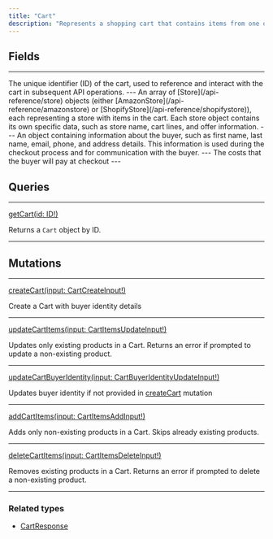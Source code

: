 ```yaml
---
title: "Cart"
description: "Represents a shopping cart that contains items from one or more stores, such as Amazon or Shopify. It is used to manage the shopping experience, track selected items, and store buyer information."
---
```


## Fields

---

<ParamField path="id" type="ID">
  The unique identifier (ID) of the cart, used to reference and interact with the cart in subsequent API operations.
</ParamField>
---

<ParamField path="stores" type="Store!!">
  An array of [Store](/api-reference/store) objects (either [AmazonStore](/api-reference/amazonstore) or [ShopifyStore](/api-reference/shopifystore)), each representing a store with items in the cart. Each store object contains its own specific data, such as store name, cart lines, and offer information.
</ParamField>
---

<ParamField path="buyerIdentity" type="BuyerIdentity">
  An object containing information about the buyer, such as first name, last name, email, phone, and address details. This information is used during the checkout process and for communication with the buyer.
</ParamField>
---

<ParamField path="cost" type="CartCost">
  The costs that the buyer will pay at checkout
</ParamField>
---

## Queries

---

[getCart(id: ID!)](/api-reference/cart-1)

Returns a `Cart` object by ID.

---

## Mutations

---


[createCart(input: CartCreateInput!)](/api-reference/createcart)

Create a Cart with buyer identity details

---


[updateCartItems(input: CartItemsUpdateInput!)](/api-reference/updatecartitems)

Updates only existing products in a Cart. Returns an error if prompted to update a non-existing product.

---


[updateCartBuyerIdentity(input: CartBuyerIdentityUpdateInput!)](/api-reference/updatecartbuyeridentity)

Updates buyer identity if not provided in [createCart](/api-reference/createcart) mutation

---


[addCartItems(input: CartItemsAddInput!)](/api-reference/addcartitems%28/api-reference/addcartitems%29)

Adds only non-existing products in a Cart. Skips already existing products.

---


[deleteCartItems(input: CartItemsDeleteInput!)](/api-reference/deletecartitems)

Removes existing products in a Cart. Returns an error if prompted to delete a non-existing product.

---

### Related types

* [CartResponse](/api-reference/cartresponse)
